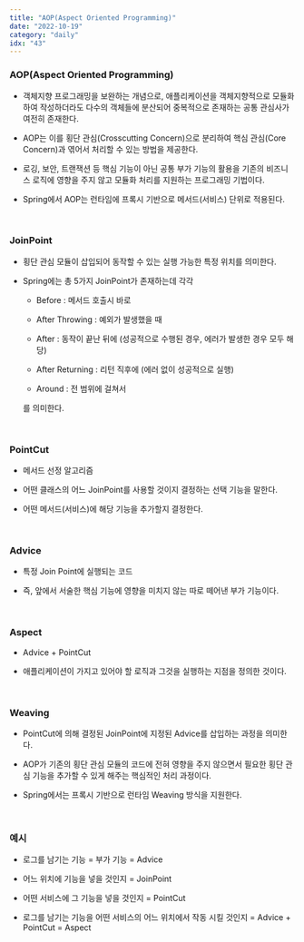 ```yaml
---
title: "AOP(Aspect Oriented Programming)"
date: "2022-10-19"
category: "daily"
idx: "43"
---
```


### AOP(Aspect Oriented Programming)

- 객체지향 프로그래밍을 보완하는 개념으로, 애플리케이션을 객체지향적으로 모듈화하여 작성하더라도 다수의 객체들에 분산되어 중복적으로 존재하는 공통 관심사가 여전히 존재한다.

- AOP는 이를 횡단 관심(Crosscutting Concern)으로 분리하여 핵심 관심(Core Concern)과 엮어서 처리할 수 있는 방법을 제공한다.

- 로깅, 보안, 트랜잭션 등 핵심 기능이 아닌 공통 부가 기능의 활용을 기존의 비즈니스 로직에 영향을 주지 않고 모듈화 처리를 지원하는 프로그래밍 기법이다.

- Spring에서 AOP는 런타임에 프록시 기반으로 메서드(서비스) 단위로 적용된다.

<br />

### JoinPoint

- 횡단 관심 모듈이 삽입되어 동작할 수 있는 실행 가능한 특정 위치를 의미한다.

- Spring에는 총 5가지 JoinPoint가 존재하는데 각각

  - Before : 메서드 호출시 바로

  - After Throwing : 예외가 발생했을 때

  - After : 동작이 끝난 뒤에 (성공적으로 수행된 경우, 에러가 발생한 경우 모두 해당)

  - After Returning : 리턴 직후에 (에러 없이 성공적으로 실행)

  - Around : 전 범위에 걸쳐서

  를 의미한다.

<br />

### PointCut

- 메서드 선정 알고리즘

- 어떤 클래스의 어느 JoinPoint를 사용할 것이지 결정하는 선택 기능을 말한다.

- 어떤 메서드(서비스)에 해당 기능을 추가할지 결정한다.

<br />

### Advice

- 특정 Join Point에 실행되는 코드

- 즉, 앞에서 서술한 핵심 기능에 영향을 미치지 않는 따로 떼어낸 부가 기능이다.

<br />

### Aspect

- Advice + PointCut

- 애플리케이션이 가지고 있어야 할 로직과 그것을 실행하는 지점을 정의한 것이다.

<br />

### Weaving

- PointCut에 의해 결정된 JoinPoint에 지정된 Advice를 삽입하는 과정을 의미한다.

- AOP가 기존의 횡단 관심 모듈의 코드에 전혀 영향을 주지 않으면서 필요한 횡단 관심 기능을 추가할 수 있게 해주는 핵심적인 처리 과정이다.

- Spring에서는 프록시 기반으로 런타임 Weaving 방식을 지원한다.

<br />

### 예시

- 로그를 남기는 기능 = 부가 기능 = Advice

- 어느 위치에 기능을 넣을 것인지 = JoinPoint

- 어떤 서비스에 그 기능을 넣을 것인지 = PointCut

- 로그를 남기는 기능을 어떤 서비스의 어느 위치에서 작동 시킬 것인지 = Advice + PointCut = Aspect

